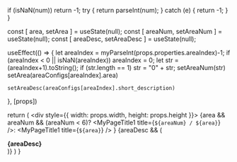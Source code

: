 
  if (isNaN(num))
    return -1;
  try {
    return parseInt(num);
  } catch (e) {
    return -1;
  }
}

  const [ area, setArea ] = useState(null);
  const [ areaNum, setAreaNum ] = useState(null);
  const [ areaDesc, setAreaDesc ] = useState(null);

  useEffect(() => {
    let areaIndex = myParseInt(props.properties.areaIndex)-1;
    if (areaIndex < 0 || isNaN(areaIndex))
      areaIndex = 0;
    let str = (areaIndex+1).toString();
    if (str.length == 1)
      str = "0" + str;
    setAreaNum(str)
    setArea(areaConfigs[areaIndex].area)
    
    setAreaDesc(areaConfigs[areaIndex].short_description)
  }, [props])
  

  return (
    <div style={{ width: props.width, height: props.height }}>
    {area && areaNum && (areaNum < 6)?
        <MyPageTitle1 title={`${areaNum} / ${area}`} />:
        <MyPageTitle1 title={`${area}`} />
    }
    {areaDesc && (
        <div><b>{areaDesc}</b></div>
    )}
    </div>
  )
}

<MyAreaHeader props={props} />